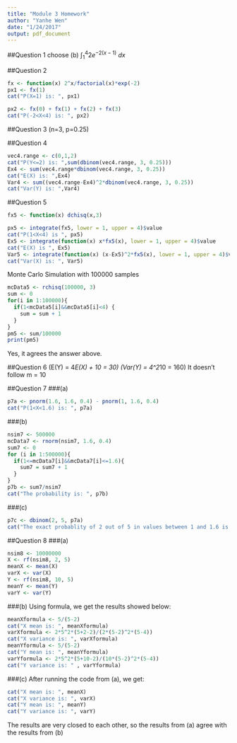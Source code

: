 ```yaml
---
title: "Module 3 Homework"
author: "Yanhe Wen"
date: "1/24/2017"
output: pdf_document
---
```


##Question 1
choose (b) $\int_1^{4} 2e^{-2(x-1)}~dx$

##Question 2
```r
fx <- function(x) 2^x/factorial(x)*exp(-2)
px1 <- fx(1)
cat("P(X=1) is: ", px1)
```

```r
px2 <- fx(0) + fx(1) + fx(2) + fx(3)
cat("P(-2<X<4) is: ", px2)
```

##Question 3
\(n=3, p=0.25\)

##Question 4
```r
vec4.range <- c(0,1,2)
cat("P(Y<=2) is: ",sum(dbinom(vec4.range, 3, 0.25)))
Ex4 <- sum(vec4.range*dbinom(vec4.range, 3, 0.25))
cat("E(X) is: ",Ex4)
Var4 <- sum((vec4.range-Ex4)^2*dbinom(vec4.range, 3, 0.25))
cat("Var(Y) is: ",Var4)
```

##Question 5
```r
fx5 <- function(x) dchisq(x,3)

px5 <- integrate(fx5, lower = 1, upper = 4)$value
cat("P(1<X<4) is ", px5)
Ex5 <- integrate(function(x) x*fx5(x), lower = 1, upper = 4)$value
cat("E(X) is ", Ex5)
Var5 <- integrate(function(x) (x-Ex5)^2*fx5(x), lower = 1, upper = 4)$value
cat("Var(X) is: ", Var5)
```

Monte Carlo Simulation with 100000 samples
```r
mcData5 <- rchisq(100000, 3)
sum <- 0
for(i in 1:100000){
  if(1<mcData5[i]&&mcData5[i]<4) {
    sum = sum + 1
  }
}
pm5 <- sum/100000
print(pm5)
```
Yes, it agrees the answer above.

##Question 6
\(E(Y) = 4*E(X) + 10 = 30\)\newline
\(Var(Y) = 4^2*10 = 160\)\newline
It doesn't follow m = 10

##Question 7
###(a)
```r
p7a <- pnorm(1.6, 1.6, 0.4) - pnorm(1, 1.6, 0.4)
cat("P(1<X<1.6) is: ", p7a)
```
###(b)
```r
nsim7 <- 500000
mcData7 <- rnorm(nsim7, 1.6, 0.4)
sum7 <- 0
for (i in 1:500000){
  if(1<=mcData7[i]&&mcData7[i]<=1.6){
    sum7 = sum7 + 1
  }
}
p7b <- sum7/nsim7
cat("The probability is: ", p7b)
```
###(c)
```r
p7c <- dbinom(2, 5, p7a)
cat("The exact probablity of 2 out of 5 in values between 1 and 1.6 is: ", p7c)
```

##Question 8
###(a)
```r
nsim8 <- 10000000
X <- rf(nsim8, 2, 5)
meanX <- mean(X)
varX <- var(X)
Y <- rf(nsim8, 10, 5)
meanY <- mean(Y)
varY <- var(Y)

```
###(b)
Using formula, we get the results showed below:
```r
meanXformula <- 5/(5-2)
cat("X mean is: ", meanXformula)
varXformula <- 2*5^2*(5+2-2)/(2*(5-2)^2*(5-4))
cat("X variance is: ", varXformula)
meanYformula <- 5/(5-2)
cat("Y mean is: ", meanYformula)
varYformula <- 2*5^2*(5+10-2)/(10*(5-2)^2*(5-4))
cat("Y variance is: " , varYformula)
```
###(c)
After running the code from (a), we get:
```r
cat("X mean is: ", meanX)
cat("X variance is: ", varX)
cat("Y mean is: ", meanY)
cat("Y variance is: ", varY)
```
The results are very closed to each other, so the results from (a) agree with the results from (b)
